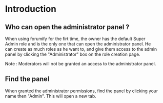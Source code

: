
# Introduction

## Who can open the administrator panel ?

When using forumify for the firt time, the owner has the default Super Admin role and is the only one that can open the administrator panel. He can create as much roles as he want to, and give them access to the admin panel by clicking the "Administrator" box on the role creation page.

<Alert severity="info">
	Note : Moderators will not be granted an access to the administrator panel.
</Alert>

## Find the panel

When granted the administrator permissions, find the panel by clicking your name then "Admin". This will open a new tab.